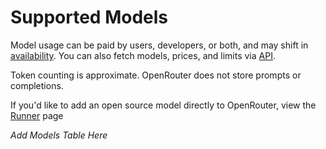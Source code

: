 # Supported Models

Model usage can be paid by users, developers, or both, and may shift in [availability](https://openrouter.ai/terms#services). You can also fetch models, prices, and limits via [API](https://openrouter.ai/api/v1/models). 


<Callout type="info" emoji="ℹ️">
Token counting is approximate. OpenRouter does not store prompts or completions.
</Callout>

If you'd like to add an open source model directly to OpenRouter, view the [Runner](/runner) page

*Add Models Table Here*